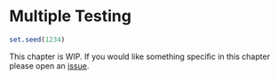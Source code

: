 # Multiple Testing

```r
set.seed(1234)
```

This chapter is WIP. If you would like something specific in this chapter please open an [issue](https://github.com/EmilHvitfeldt/ISLR-tidymodels-labs/issues).
